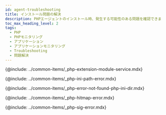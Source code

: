 ```yaml
---
id: agent-troubleshooting
title: インストール問題の解決
description: PHPエージェントのインストール時、発生する可能性のある問題を確認できます。
toc_max_heading_level: 2
tags:
  - PHP
  - PHPモニタリング
  - アプリケーション
  - アプリケーションモニタリング
  - Troubleshooting
  - 問題解決
---
```


{@include: ../common-items/_php-extension-module-service.mdx} 

{@include: ../common-items/_php-ini-path-error.mdx}

{@include: ../common-items/_php-error-not-found-php-ini-dir.mdx}

{@include: ../common-items/_php-hitmap-error.mdx}

{@include: ../common-items/_php-sig-error.mdx} 
